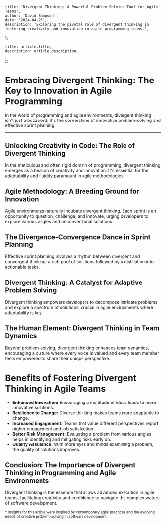 
    title: 'Divergent Thinking: A Powerful Problem Solving Tool for Agile Teams',
    author: 'David Sampson',
    date: '2024-04-25',
    description: 'Exploring the pivotal role of divergent thinking in fostering creativity and innovation in agile programming teams.',
};

    title: article.title,
    description: article.description,
};


# Embracing Divergent Thinking: The Key to Innovation in Agile Programming

In the world of programming and agile environments, divergent thinking isn't just a buzzword; it's the cornerstone of innovative problem-solving and effective sprint planning.

---

## Unlocking Creativity in Code: The Role of Divergent Thinking

In the meticulous and often rigid domain of programming, divergent thinking emerges as a beacon of creativity and innovation. It's essential for the adaptability and fluidity paramount in agile methodologies.

## Agile Methodology: A Breeding Ground for Innovation

Agile environments naturally incubate divergent thinking. Each sprint is an opportunity to question, challenge, and innovate, urging developers to explore various angles and unconventional solutions.

## The Divergence-Convergence Dance in Sprint Planning

Effective sprint planning involves a rhythm between divergent and convergent thinking: a rich pool of solutions followed by a distillation into actionable tasks.

## Divergent Thinking: A Catalyst for Adaptive Problem Solving

Divergent thinking empowers developers to decompose intricate problems and explore a spectrum of solutions, crucial in agile environments where adaptability is key.

## The Human Element: Divergent Thinking in Team Dynamics

Beyond problem-solving, divergent thinking enhances team dynamics, encouraging a culture where every voice is valued and every team member feels empowered to share their unique perspective.

# Benefits of Fostering Divergent Thinking in Agile Teams

- **Enhanced Innovation:** Encouraging a multitude of ideas leads to more innovative solutions.
- **Resilience to Change:** Diverse thinking makes teams more adaptable to change.
- **Increased Engagement:** Teams that value different perspectives report higher engagement and job satisfaction.
- **Better Risk Management:** Evaluating a problem from various angles helps in identifying and mitigating risks early on.
- **Quality Assurance:** With more eyes and minds examining a problem, the quality of solutions improves.

## Conclusion: The Importance of Divergent Thinking in Programming and Agile Environments

Divergent thinking is the essence that allows advanced execution in agile teams, facilitating creativity and confidence to navigate the complex waters of software development.

<small>* Insights for this article were inspired by contemporary agile practices and the evolving needs of creative problem-solving in software development.</small>
